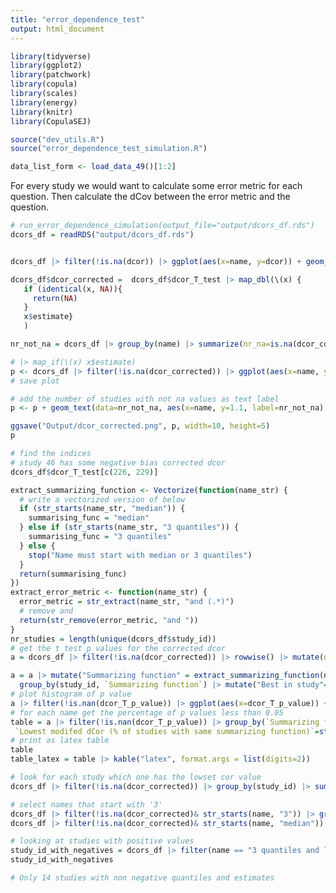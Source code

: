 ```yaml
---
title: "error_dependence_test"
output: html_document
---
```


```r
library(tidyverse)
library(ggplot2)
library(patchwork)
library(copula)
library(scales)
library(energy)
library(knitr)
library(CopulaSEJ)

source("dev_utils.R")
source("error_dependence_test_simulation.R")

data_list_form <- load_data_49()[1:2]


```
For every study we would want to calculate some error metric for each question. Then calculate the dCov between the error metric and the question. 
```r
# run_error_dependence_simulation(output_file="output/dcors_df.rds")
dcors_df = readRDS("output/dcors_df.rds")

```
```r

```

```r
dcors_df |> filter(!is.na(dcor)) |> ggplot(aes(x=name, y=dcor)) + geom_boxplot()  + theme(axis.text.x = element_text(angle = 45, hjust = 1))
```
```r
dcors_df$dcor_corrected =  dcors_df$dcor_T_test |> map_dbl(\(x) {
   if (identical(x, NA)){
     return(NA)
   }
   x$estimate}
   )

nr_not_na = dcors_df |> group_by(name) |> summarize(nr_na=is.na(dcor_corrected) %>% sum(), nr_not_na = (!is.na(dcor_corrected)) %>% sum())

# |> map_if(\(x) x$estimate)
p <- dcors_df |> filter(!is.na(dcor_corrected)) |> ggplot(aes(x=name, y=dcor_corrected)) + geom_boxplot()  + theme(axis.text.x = element_text(angle = 45, hjust = 1)) + xlab(NULL)  + theme(plot.margin = margin(20, 10, 10, 20)) 
# save plot

# add the number of studies with not na values as text label
p <- p + geom_text(data=nr_not_na, aes(x=name, y=1.1, label=nr_not_na), vjust=0, hjust=0.4) +  coord_cartesian(ylim = c(-0.5, 0.99), clip = 'off') 

ggsave("Output/dcor_corrected.png", p, width=10, height=5)
p
```

```r
# find the indices 
# study 46 has some negative bias corrected dcor
dcors_df$dcor_T_test[c(226, 229)]

```
```r
extract_summarizing_function <- Vectorize(function(name_str) {
  # write a vectorized version of below
  if (str_starts(name_str, "median")) {
    summarising_func = "median"
  } else if (str_starts(name_str, "3 quantiles")) {
    summarising_func = "3 quantiles"
  } else {
    stop("Name must start with median or 3 quantiles")
  }
  return(summarising_func)
})
extract_error_metric <- function(name_str) {
  error_metric = str_extract(name_str, "and (.*)")
  # remove and
  return(str_remove(error_metric, "and "))
}
nr_studies = length(unique(dcors_df$study_id))
# get the t test p values for the corrected dcor
a = dcors_df |> filter(!is.na(dcor_corrected)) |> rowwise() |> mutate(dcor_T_p_value = dcor_T_test$p.value)

a = a |> mutate("Summarizing function" = extract_summarizing_function(name), "Error metric" =extract_error_metric(name)) |> 
  group_by(study_id, `Summarizing function`) |> mutate("Best in study"=if_else(dcor_corrected == min(dcor_corrected), T,F)) |> ungroup()
# plot histogram of p value
a |> filter(!is.nan(dcor_T_p_value)) |> ggplot(aes(x=dcor_T_p_value)) + geom_histogram(bins=20)
# for each name get the percentage of p values less than 0.05
table = a |> filter(!is.nan(dcor_T_p_value)) |> group_by(`Summarizing function`, `Error metric`) |> summarize("H_0 Rejected (% of studies)" = paste(round(mean(dcor_T_p_value < 0.05)*100), "%", sep=""),
 `Lowest modifed dCor (% of studies with same summarizing function)`=str_glue("{prettyNum(100*sum(`Best in study`)/nr_studies, digits=2)}%")) #|> pivot_wider(names_from = `Summarizing function`, values_from = `Percentage Rejected`)
# print as latex table
table
table_latex = table |> kable("latex", format.args = list(digits=2))
```
```r
# look for each study which one has the lowset cor value
dcors_df |> filter(!is.na(dcor_corrected)) |> group_by(study_id) |> summarize(min_dcor_corrected = min(dcor_corrected), method = name[which.min(dcor_corrected)]) |> count(method)
```

```r
# select names that start with '3'
dcors_df |> filter(!is.na(dcor_corrected)& str_starts(name, "3")) |> group_by(study_id) |> summarize(min_dcor_corrected = min(dcor_corrected), method = name[which.min(dcor_corrected)]) |> count(method)
dcors_df |> filter(!is.na(dcor_corrected)& str_starts(name, "median")) |> group_by(study_id) |> summarize(min_dcor_corrected = min(dcor_corrected), method = name[which.min(dcor_corrected)]) |> count(method)
```
```r
# looking at studies with positive values
study_id_with_negatives = dcors_df |> filter(name == "3 quantiles and log(q/m)" & !is.na(dcor_corrected)) |> select(study_id) |> unique()
study_id_with_negatives
```
```r
# Only 14 studies with non negative quantiles and estimates
```

```r

```

